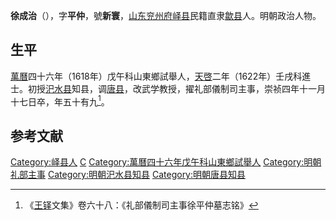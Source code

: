 '''徐成治'''（{{bd|1573年||1631年||}}），字'''平仲'''，號'''新寰'''，[[山东|山东]][[兖州府|兖州府]][[峄县|峄县]]民籍直隶[[歙县|歙县]]人。明朝政治人物。

==生平==
[[萬曆|萬曆]]四十六年（1618年）戊午科山東鄉試舉人，[[天啓|天啓]]二年（1622年）壬戌科進士。初授[[汜水县|汜水县]]知县，调[[唐县|唐县]]，改武学教授，擢礼部儀制司主事，崇祯四年十一月十七日卒，年五十有九<ref>《[[王铎|王铎]]文集》卷六十八：《礼部儀制司主事徐平仲墓志铭》</ref>。

==参考文献==
{{reflist}}

{{天啓二年壬戌科殿試金榜}}
{{明朝官员小作品}}
{{Authority control}}

{{DEFAULTSORT:}}
[[Category:峄县人|Category:峄县人]]
[[Category:徐姓|C]]
[[Category:萬曆四十六年戊午科山東鄉試舉人|Category:萬曆四十六年戊午科山東鄉試舉人]]
[[Category:明朝礼部主事|Category:明朝礼部主事]]
[[Category:明朝汜水县知县|Category:明朝汜水县知县]]
[[Category:明朝唐县知县|Category:明朝唐县知县]]